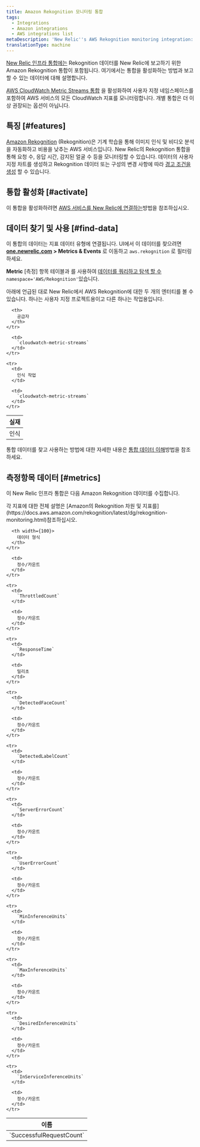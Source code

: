 ```yaml
---
title: Amazon Rekognition 모니터링 통합
tags:
  - Integrations
  - Amazon integrations
  - AWS integrations list
metaDescription: 'New Relic''s AWS Rekognition monitoring integration: what data it reports, and how to enable it.'
translationType: machine
---
```


[New Relic 인프라 통합에는](/docs/infrastructure/integrations-getting-started/getting-started/introduction-infrastructure-integrations) Rekognition 데이터를 New Relic에 보고하기 위한 Amazon Rekognition 통합이 포함됩니다. 여기에서는 통합을 활성화하는 방법과 보고할 수 있는 데이터에 대해 설명합니다.

[AWS CloudWatch Metric Streams 통합](/docs/infrastructure/amazon-integrations/aws-integrations-list/aws-metric-stream/) 을 활성화하여 사용자 지정 네임스페이스를 포함하여 AWS 서비스의 모든 CloudWatch 지표를 모니터링합니다. 개별 통합은 더 이상 권장되는 옵션이 아닙니다.

## 특징 [#features]

[Amazon Rekognition](https://aws.amazon.com/rekognition/) (Rekognition)은 기계 학습을 통해 이미지 인식 및 비디오 분석을 자동화하고 비용을 낮추는 AWS 서비스입니다. New Relic의 Rekognition 통합을 통해 요청 수, 응답 시간, 감지된 얼굴 수 등을 모니터링할 수 있습니다. 데이터의 사용자 지정 차트를 생성하고 Rekognition 데이터 또는 구성의 변경 사항에 따라 [경고 조건을 생성](/docs/infrastructure/new-relic-infrastructure/infrastructure-alert-conditions/infrastructure-alerts-add-edit-or-view-host-alert-information) 할 수 있습니다.

## 통합 활성화 [#activate]

이 통합을 활성화하려면 [AWS 서비스를 New Relic에 연결하는](/docs/infrastructure/amazon-integrations/connect/aws-metric-stream/#set-up-metric-stream)방법을 참조하십시오.

## 데이터 찾기 및 사용 [#find-data]

이 통합의 데이터는 지표 데이터 유형에 연결됩니다. UI에서 이 데이터를 찾으려면 **[one.newrelic.com](https://one.newrelic.com/all-capabilities) > Metrics & Events** 로 이동하고 `aws.rekognition` 로 필터링하세요.

**Metric** \[측정] 항목 테이블과 를 사용하여 [데이터를 쿼리하고 탐색 할 수](/docs/using-new-relic/data/understand-data/query-new-relic-data) `namespace='AWS/Rekognition'`있습니다.

아래에 언급된 대로 New Relic에서 AWS Rekognition에 대한 두 개의 엔터티를 볼 수 있습니다. 하나는 사용자 지정 프로젝트용이고 다른 하나는 작업용입니다.

<table>
  <thead>
    <tr>
      <th>
        실재
      </th>

      <th>
        공급자
      </th>
    </tr>
  </thead>

  <tbody>
    <tr>
      <td>
        인식
      </td>

      <td>
        `cloudwatch-metric-streams`
      </td>
    </tr>

    <tr>
      <td>
        인식 작업
      </td>

      <td>
        `cloudwatch-metric-streams`
      </td>
    </tr>
  </tbody>
</table>

통합 데이터를 찾고 사용하는 방법에 대한 자세한 내용은 [통합 데이터 이해](/docs/infrastructure/integrations/find-use-infrastructure-integration-data)방법을 참조하세요.

## 측정항목 데이터 [#metrics]

이 New Relic 인프라 통합은 다음 Amazon Rekognition 데이터를 수집합니다.

<Callout variant="tip">
  각 지표에 대한 전체 설명은 [Amazon의 Rekognition 차원 및 지표를](https://docs.aws.amazon.com/rekognition/latest/dg/rekognition-monitoring.html)참조하십시오.
</Callout>

<table>
  <thead>
    <tr>
      <th width={200}>
        이름
      </th>

      <th width={100}>
        데이터 형식
      </th>
    </tr>
  </thead>

  <tbody>
    <tr>
      <td>
        `SuccessfulRequestCount`
      </td>

      <td>
        정수/카운트
      </td>
    </tr>

    <tr>
      <td>
        `ThrottledCount`
      </td>

      <td>
        정수/카운트
      </td>
    </tr>

    <tr>
      <td>
        `ResponseTime`
      </td>

      <td>
        밀리초
      </td>
    </tr>

    <tr>
      <td>
        `DetectedFaceCount`
      </td>

      <td>
        정수/카운트
      </td>
    </tr>

    <tr>
      <td>
        `DetectedLabelCount`
      </td>

      <td>
        정수/카운트
      </td>
    </tr>

    <tr>
      <td>
        `ServerErrorCount`
      </td>

      <td>
        정수/카운트
      </td>
    </tr>

    <tr>
      <td>
        `UserErrorCount`
      </td>

      <td>
        정수/카운트
      </td>
    </tr>

    <tr>
      <td>
        `MinInferenceUnits`
      </td>

      <td>
        정수/카운트
      </td>
    </tr>

    <tr>
      <td>
        `MaxInferenceUnits`
      </td>

      <td>
        정수/카운트
      </td>
    </tr>

    <tr>
      <td>
        `DesiredInferenceUnits`
      </td>

      <td>
        정수/카운트
      </td>
    </tr>

    <tr>
      <td>
        `InServiceInferenceUnits`
      </td>

      <td>
        정수/카운트
      </td>
    </tr>
  </tbody>
</table>